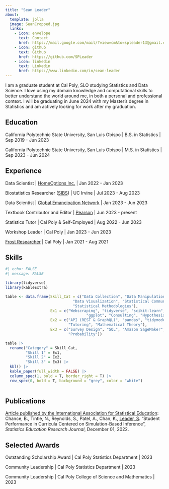 ```yaml
---
title: "Sean Leader"
about:
  template: jolla
  image: SeanCropped.jpg
  links:
    - icon: envelope
      text: Contact
      href: https://mail.google.com/mail/?view=cm&to=spleader13@gmail.com
    - icon: github
      text: Github
      href: https://github.com/SPLeader
    - icon: linkedin
      text: Linkedin
      href: https://www.linkedin.com/in/sean-leader
---
```


I am a graduate student at Cal Poly, SLO studying Statistics and Data Science. I love using my domain knowledge and computational skills to better understand the world around me, in both a personal and professional context. I will be graduating in June 2024 with my Master's degree in Statistics and am actively looking for work after my graduation.

## Education

California Polytechnic State University, San Luis Obispo \| B.S. in Statistics \| Sep 2019 - Jun 2023

California Polytechnic State University, San Luis Obispo \| M.S. in Statistics \| Sep 2023 - Jun 2024

## Experience

Data Scientist \| [HomeOptions Inc.](https://www.homeoptions.com) \| Jan 2022 - Jan 2023

Biostatistics Researcher ([SIBS](https://www.nhlbi.nih.gov/grants-and-training/summer-institute-biostatistics)) \| UC Irvine \| Jul 2023 - Aug 2023

Data Scientist \| [Global Emancipation Network](https://www.globalemancipation.ngo) \| Jan 2023 - Jun 2023

Textbook Contributor and Editor \| [Pearson](https://www.pearson.com) \| Jun 2023 - present

Statistics Tutor \| Cal Poly & Self-Employed \| Aug 2022 - Jun 2023

Workshop Leader \| Cal Poly \| Jan 2023 - Jun 2023

[Frost Researcher](https://cosam.calpoly.edu/prospective-students/frost-fund) \| Cal Poly \| Jan 2021 - Aug 2021

## Skills

```r
#| echo: FALSE
#| message: FALSE

library(tidyverse)
library(kableExtra)

table <- data.frame(Skill_Cat = c("Data Collection", "Data Manipulation", "ML Modeling",
                              "Data Visualization", "Statistical Communication",
                              "Statistical Methodologies"),
                    Ex1 = c("Webscraping", "tidyverse", "scikit-learn",
                                    "ggplot", "Consulting", "Hypothesis Testing"),
                    Ex2 = c("API (REST & GraphQL)", "pandas", "tidymodels", "matplotlib", 
                            "Tutoring", "Mathematical Theory"),
                    Ex3 = c("Survey Design", "SQL", "Amazon SageMaker", "seaborn", "Research Presentations",
                            "Probability"))

table |> 
  rename("Category" = Skill_Cat,
         "Skill 1" = Ex1,
         "Skill 2" = Ex2,
         "Skill 3" = Ex3) |> 
  kbl() |> 
  kable_paper(full_width = FALSE) |> 
  column_spec(1, bold = T, border_right = T) |> 
  row_spec(0, bold = T, background = "grey", color = "white")
  
```

## Publications

[Article published by the International Association for Statistical Education](https://iase-web.org/ojs/SERJ/article/view/6): Chance, B., Tintle, N., Reynolds, S., Patel, A., Chan, K., [Leader, S]{.underline}. "Student Performance in Curricula Centered on Simulation-Based Inference", *Statistics Education Research Journal*, December 01, 2022.

## Selected Awards

Outstanding Scholarship Award \| Cal Poly Statistics Department \| 2023

Community Leadership \| Cal Poly Statistics Department \| 2023

Community Leadership \| Cal Poly College of Science and Mathematics \| 2023
